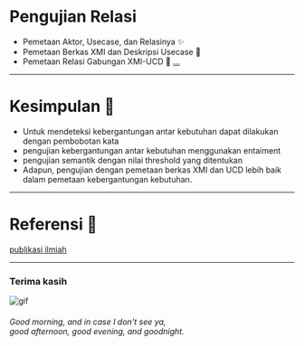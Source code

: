 
# Pengujian Relasi
- Pemetaan Aktor, Usecase, dan Relasinya ✨
- Pemetaan Berkas XMI dan Deskripsi Usecase  🙅
- Pemetaan Relasi Gabungan XMI-UCD  🙇 [...](https://docs.google.com/presentation/d/1Kg4DxQiV2NNXTzUH_kgJb3Ev2fkzqCArpXJnJrtt2tE/edit?usp=sharing)
---

# Kesimpulan 🤘

<ul>
  <Appear>
    <li>Untuk mendeteksi kebergantungan antar kebutuhan dapat dilakukan dengan pembobotan kata</li>
    <li>pengujian kebergantungan antar kebutuhan menggunakan entaiment</li>
    <li>pengujian semantik dengan nilai threshold yang ditentukan</li>
    <li>Adapun, pengujian dengan pemetaan berkas XMI dan UCD lebih baik dalam pemetaan kebergantungan kebutuhan.</li>
  </Appear>
</ul>

---

# Referensi 🔖

[publikasi ilmiah](https://ieeexplore.ieee.org/document/9315489)


---
### Terima kasih

![gif](https://media.giphy.com/media/VGHtpsS3UJNRK/giphy.gif)
###### Good morning, and in case I don't see ya, <br /> good afternoon, good evening, and goodnight.

